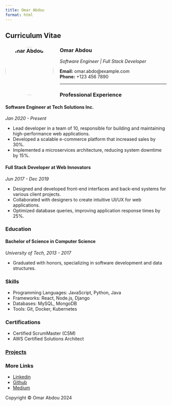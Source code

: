 ---
title: Omar Abdou
format: html
---

## Curriculum Vitae

### ![Omar Abdou](./omar.jpg){style="border-radius: 50%; width: 150px; height: 150px; float: left; margin-right: 20px;"}

### Omar Abdou

*Software Engineer | Full Stack Developer*

**Email:** omar.abdo@example.com  
**Phone:** +123 456 7890

---

### Professional Experience

#### Software Engineer at Tech Solutions Inc.
*Jan 2020 - Present*

- Lead developer in a team of 10, responsible for building and maintaining high-performance web applications.
- Developed a scalable e-commerce platform that increased sales by 30%.
- Implemented a microservices architecture, reducing system downtime by 15%.

#### Full Stack Developer at Web Innovators
*Jun 2017 - Dec 2019*

- Designed and developed front-end interfaces and back-end systems for various client projects.
- Collaborated with designers to create intuitive UI/UX for web applications.
- Optimized database queries, improving application response times by 25%.

### Education

#### Bachelor of Science in Computer Science
*University of Tech, 2013 - 2017*

- Graduated with honors, specializing in software development and data structures.

### Skills

- Programming Languages: JavaScript, Python, Java
- Frameworks: React, Node.js, Django
- Databases: MySQL, MongoDB
- Tools: Git, Docker, Kubernetes

### Certifications

- Certified ScrumMaster (CSM)
- AWS Certified Solutions Architect

### [Projects](./projects.qmd)

### More Links

- [Linkedin](https://www.linkedin.com/in/omar-abdo/)
- [Github](https://github.com/OmarAbdo)
- [Medium](https://medium.com/@omareabdo)

Copyright © Omar Abdou 2024

